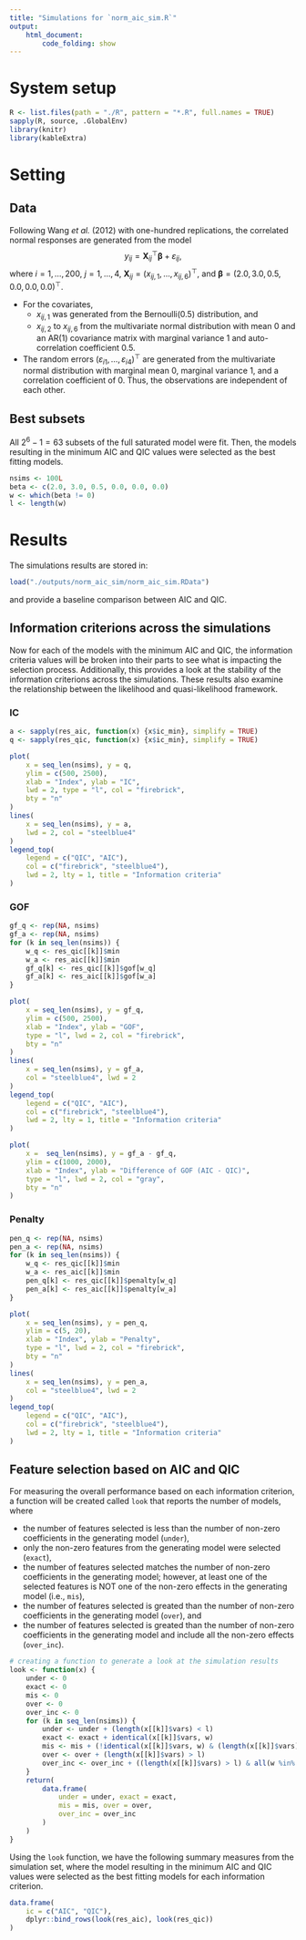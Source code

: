 ```yaml
---
title: "Simulations for `norm_aic_sim.R`"
output:
    html_document:
        code_folding: show
---
```


# System setup
```r
R <- list.files(path = "./R", pattern = "*.R", full.names = TRUE)
sapply(R, source, .GlobalEnv)
library(knitr)
library(kableExtra)
```

# Setting

## Data
Following Wang *et al.* (2012) with one-hundred replications, the correlated normal responses are generated from the model $$y_{ij} = \mathbf{X}_{ij}^{\top}\boldsymbol{\beta} + \varepsilon_{ij},$$ where $i = 1, \ldots, 200,$ $j = 1, \ldots, 4,$ $\mathbf{X}_{ij} = (x_{ij, 1}, \ldots, x_{ij, 6})^{\top},$ and $\boldsymbol{\beta} = (2.0, 3.0, 0.5, 0.0, 0.0, 0.0)^{\top}.$

- For the covariates,
    - $x_{ij,1}$ was generated from the Bernoulli(0.5) distribution, and 
    - $x_{ij,2}$ to $x_{ij,6}$ from the multivariate normal distribution with mean 0 and an AR(1) covariance matrix with marginal variance 1 and auto-correlation coefficient 0.5.
- The random errors $(\varepsilon_{i1}, \ldots, \varepsilon_{i4})^{\top}$ are generated from the multivariate normal distribution with marginal mean 0, marginal variance 1, and a correlation coefficient of 0. Thus, the observations are independent of each other.

## Best subsets
All $2^6 - 1 = 63$ subsets of the full saturated model were fit. Then, the models resulting in the minimum AIC and QIC values were selected as the best fitting models.

```r
nsims <- 100L
beta <- c(2.0, 3.0, 0.5, 0.0, 0.0, 0.0)
w <- which(beta != 0)
l <- length(w)
```

# Results
The simulations results are stored in:
```r
load("./outputs/norm_aic_sim/norm_aic_sim.RData")
```
and provide a baseline comparison between AIC and QIC.

## Information criterions across the simulations {.tabset .tabset-fade .tabset-pills}
Now for each of the models with the minimum AIC and QIC, the information criteria values will be broken into their parts to see what is impacting the selection process. Additionally, this provides a look at the stability of the information criterions across the simulations. These results also examine the relationship between the likelihood and quasi-likelihood framework.

### IC
```r
a <- sapply(res_aic, function(x) {x$ic_min}, simplify = TRUE)
q <- sapply(res_qic, function(x) {x$ic_min}, simplify = TRUE)

plot(
    x = seq_len(nsims), y = q,
    ylim = c(500, 2500),
    xlab = "Index", ylab = "IC",
    lwd = 2, type = "l", col = "firebrick",
    bty = "n"
)
lines(
    x = seq_len(nsims), y = a,
    lwd = 2, col = "steelblue4"
)
legend_top(
    legend = c("QIC", "AIC"),
    col = c("firebrick", "steelblue4"),
    lwd = 2, lty = 1, title = "Information criteria"
)
```

### GOF
```r
gf_q <- rep(NA, nsims)
gf_a <- rep(NA, nsims)
for (k in seq_len(nsims)) {
    w_q <- res_qic[[k]]$min
    w_a <- res_aic[[k]]$min
    gf_q[k] <- res_qic[[k]]$gof[w_q]
    gf_a[k] <- res_aic[[k]]$gof[w_a]
}

plot(
    x = seq_len(nsims), y = gf_q,
    ylim = c(500, 2500),
    xlab = "Index", ylab = "GOF",
    type = "l", lwd = 2, col = "firebrick",
    bty = "n"
)
lines(
    x = seq_len(nsims), y = gf_a,
    col = "steelblue4", lwd = 2
)
legend_top(
    legend = c("QIC", "AIC"),
    col = c("firebrick", "steelblue4"),
    lwd = 2, lty = 1, title = "Information criteria"
)
```

```r
plot(
    x =  seq_len(nsims), y = gf_a - gf_q,
    ylim = c(1000, 2000),
    xlab = "Index", ylab = "Difference of GOF (AIC - QIC)",
    type = "l", lwd = 2, col = "gray",
    bty = "n"
)
```

### Penalty
```r
pen_q <- rep(NA, nsims)
pen_a <- rep(NA, nsims)
for (k in seq_len(nsims)) {
    w_q <- res_qic[[k]]$min
    w_a <- res_aic[[k]]$min
    pen_q[k] <- res_qic[[k]]$penalty[w_q]
    pen_a[k] <- res_aic[[k]]$penalty[w_a]
}

plot(
    x = seq_len(nsims), y = pen_q,
    ylim = c(5, 20),
    xlab = "Index", ylab = "Penalty",
    type = "l", lwd = 2, col = "firebrick",
    bty = "n"
)
lines(
    x = seq_len(nsims), y = pen_a,
    col = "steelblue4", lwd = 2
)
legend_top(
    legend = c("QIC", "AIC"),
    col = c("firebrick", "steelblue4"),
    lwd = 2, lty = 1, title = "Information criteria"
)
```

## Feature selection based on AIC and QIC
For measuring the overall performance based on each information criterion, a function will be created called `look` that reports the number of models, where

- the number of features selected is less than the number of non-zero coefficients in the generating model (`under`), 
- only the non-zero features from the generating model were selected (`exact`), 
- the number of features selected matches the number of non-zero coefficients in the generating model; however, at least one of the selected features is NOT one of the non-zero effects in the generating model (i.e., `mis`),
- the number of features selected is greated than the number of non-zero coefficients in the generating model (`over`), and
- the number of features selected is greated than the number of non-zero coefficients in the generating model and include all the non-zero effects (`over_inc`).

```r
# creating a function to generate a look at the simulation results
look <- function(x) {
    under <- 0
    exact <- 0
    mis <- 0
    over <- 0
    over_inc <- 0
    for (k in seq_len(nsims)) {
        under <- under + (length(x[[k]]$vars) < l)
        exact <- exact + identical(x[[k]]$vars, w)
        mis <- mis + (!identical(x[[k]]$vars, w) & (length(x[[k]]$vars) == l))
        over <- over + (length(x[[k]]$vars) > l)
        over_inc <- over_inc + ((length(x[[k]]$vars) > l) & all(w %in% x[[k]]$vars))
    }
    return(
        data.frame(
            under = under, exact = exact,
            mis = mis, over = over,
            over_inc = over_inc
        )
    )
}
```

Using the `look` function, we have the following summary measures from the simulation set, where the model resulting in the minimum AIC and QIC values were selected as the best fitting models for each information criterion.
```r
data.frame(
    ic = c("AIC", "QIC"),
    dplyr::bind_rows(look(res_aic), look(res_qic))
)
```